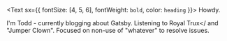 <Text sx={{ fontSize: [4, 5, 6], fontWeight: `bold`, color: `heading` }}>
  Howdy.
</Text>

I'm Todd - currently blogging about Gatsby. Listening to <a>Royal Trux</ and "Jumper Clown". Focused on non-use of "whatever" to resolve issues.
